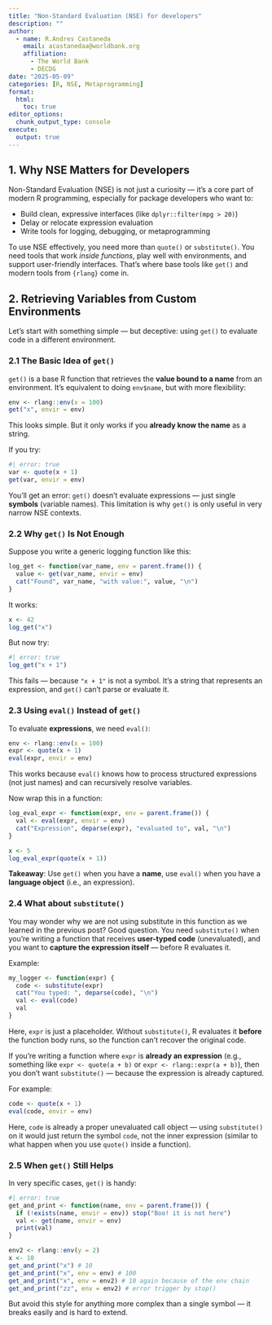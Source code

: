 ```yaml
---
title: "Non-Standard Evaluation (NSE) for developers"
description: ""
author:
  - name: R.Andres Castaneda
    email: acastanedaa@worldbank.org
    affiliation: 
      - The World Bank
      - DECDG
date: "2025-05-09"
categories: [R, NSE, Metaprogramming]
format:
  html:
    toc: true
editor_options: 
  chunk_output_type: console
execute:
  output: true
---
```



## 1. Why NSE Matters for Developers

Non-Standard Evaluation (NSE) is not just a curiosity — it's a core part of modern R programming, especially for package developers who want to:

* Build clean, expressive interfaces (like `dplyr::filter(mpg > 20)`)
* Delay or relocate expression evaluation
* Write tools for logging, debugging, or metaprogramming

To use NSE effectively, you need more than `quote()` or `substitute()`. You need tools that work *inside functions*, play well with environments, and support user-friendly interfaces. That’s where base tools like `get()` and modern tools from `{rlang}` come in.


## 2. Retrieving Variables from Custom Environments

Let’s start with something simple — but deceptive: using `get()` to evaluate code in a different environment.

### 2.1 The Basic Idea of `get()`

`get()` is a base R function that retrieves the **value bound to a name** from an environment. It's equivalent to doing `env$name`, but with more flexibility:

```R
env <- rlang::env(x = 100)
get("x", envir = env)
```

This looks simple. But it only works if you **already know the name** as a string.

If you try:

```R
#| error: true
var <- quote(x + 1)
get(var, envir = env)
```

You’ll get an error: `get()` doesn’t evaluate expressions — just single **symbols** (variable names). This limitation is why `get()` is only useful in very narrow NSE contexts.



### 2.2 Why `get()` Is Not Enough

Suppose you write a generic logging function like this:

```R
log_get <- function(var_name, env = parent.frame()) {
  value <- get(var_name, envir = env)
  cat("Found", var_name, "with value:", value, "\n")
}
```

It works:

```R
x <- 42
log_get("x")
```

But now try:

```R
#| error: true
log_get("x + 1")
```

This fails — because `"x + 1"` is not a symbol. It's a string that represents an expression, and `get()` can’t parse or evaluate it.


### 2.3 Using `eval()` Instead of `get()`

To evaluate **expressions**, we need `eval()`:

```R
env <- rlang::env(x = 100)
expr <- quote(x + 1)
eval(expr, envir = env)
```

This works because `eval()` knows how to process structured expressions (not just names) and can recursively resolve variables.

Now wrap this in a function:

```R
log_eval_expr <- function(expr, env = parent.frame()) {
  val <- eval(expr, envir = env)
  cat("Expression", deparse(expr), "evaluated to", val, "\n")
}

x <- 5
log_eval_expr(quote(x + 1))
```

**Takeaway**: Use `get()` when you have a **name**, use `eval()` when you have a **language object** (i.e., an expression).



### 2.4 What about `substitute()`

You may wonder why we are not using substitute in this function as we learned in the previous post? Good question.  You need `substitute()` when you're writing a function that receives **user-typed code** (unevaluated), and you want to **capture the expression itself** — before R evaluates it.

Example:

```r
my_logger <- function(expr) {
  code <- substitute(expr)
  cat("You typed: ", deparse(code), "\n")
  val <- eval(code)
  val
}
```

Here, `expr` is just a placeholder. Without `substitute()`, R evaluates it **before** the function body runs, so the function can’t recover the original code.


If you're writing a function where `expr` is **already an expression** (e.g., something like `expr <- quote(a + b)` or `expr <- rlang::expr(a + b)`), then you don’t want `substitute()` — because the expression is already captured.

For example:

```r
code <- quote(x + 1)
eval(code, envir = env)
```

Here, `code` is already a proper unevaluated call object — using `substitute()` on it would just return the symbol `code`, not the inner expression (similar to what happen when you use `quote()` inside a function).


### 2.5 When `get()` Still Helps

In very specific cases, `get()` is handy:

```R
#| error: true
get_and_print <- function(name, env = parent.frame()) {
  if (!exists(name, envir = env)) stop("Boo! it is not here")
  val <- get(name, envir = env)
  print(val)
}

env2 <- rlang::env(y = 2)
x <- 10
get_and_print("x") # 10
get_and_print("x", env = env) # 100
get_and_print("x", env = env2) # 10 again because of the env chain
get_and_print("zz", env = env2) # error trigger by stop()
```

But avoid this style for anything more complex than a single symbol — it breaks easily and is hard to extend.

